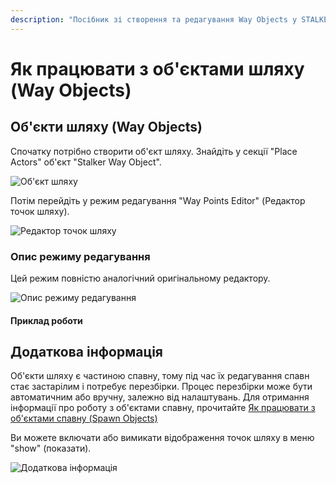 ```yaml
---
description: "Посібник зі створення та редагування Way Objects у STALKER on UE, аналогія з оригіналом та інтеграція зі спавном."
---
```


# Як працювати з об'єктами шляху (Way Objects)

## Об'єкти шляху (Way Objects)
Спочатку потрібно створити об'єкт шляху. Знайдіть у секції "Place Actors" об'єкт "Stalker Way Object".

![Об'єкт шляху](./way-objects.ru/img/way-object.png)

Потім перейдіть у режим редагування "Way Points Editor" (Редактор точок шляху).

![Редактор точок шляху](./way-objects.ru/img/way-points-editor.png)

### Опис режиму редагування
Цей режим повністю аналогічний оригінальному редактору.

![Опис режиму редагування](./way-objects.ru/img/description-edition-mode.png)

#### Приклад роботи


<Youtube code="uCJ2ObdGlq4" />

## Додаткова інформація

Об'єкти шляху є частиною спавну, тому під час їх редагування спавн стає застарілим і потребує перезбірки.
Процес перезбірки може бути автоматичним або вручну, залежно від налаштувань.
Для отримання інформації про роботу з об'єктами спавну, прочитайте [Як працювати з об'єктами спавну (Spawn Objects)](./spawn-objects)

Ви можете включати або вимикати відображення точок шляху в меню "show" (показати).

![Додаткова інформація](./way-objects.ru/img/additional-information.png)
